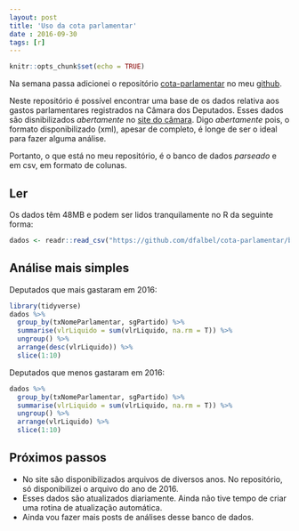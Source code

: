 ```yaml
---
layout: post
title: 'Uso da cota parlamentar'
date : 2016-09-30
tags: [r]
--- 
```


```r
knitr::opts_chunk$set(echo = TRUE)
```

Na semana passa adicionei o repositório [cota-parlamentar](https://github.com/dfalbel/cota-parlamentar) no meu [github](https://github.com/dfalbel).

Neste repositório é possível encontrar uma base de os dados relativa aos gastos parlamentares registrados na Câmara dos Deputados. Esses dados são disnibilizados *abertamente* no [site do câmara](http://www2.camara.leg.br/transparencia/cota-para-exercicio-da-atividade-parlamentar/dados-abertos-cota-parlamentar). Digo *abertamente* pois, o formato disponibilizado (xml), apesar de completo, é longe de ser o ideal para fazer alguma análise.

Portanto, o que está no meu repositório, é o banco de dados *parseado* e em csv, em formato de colunas. 

## Ler

Os dados têm 48MB e podem ser lidos tranquilamente no R da seguinte forma:

```r
dados <- readr::read_csv("https://github.com/dfalbel/cota-parlamentar/blob/master/data/cota-parlamentar-2016.csv?raw=true")
```


## Análise mais simples

Deputados que mais gastaram em 2016:

```r
library(tidyverse)
dados %>%
  group_by(txNomeParlamentar, sgPartido) %>%
  summarise(vlrLiquido = sum(vlrLiquido, na.rm = T)) %>%
  ungroup() %>%
  arrange(desc(vlrLiquido)) %>%
  slice(1:10)
```

Deputados que menos gastaram em 2016:

```r
dados %>%
  group_by(txNomeParlamentar, sgPartido) %>%
  summarise(vlrLiquido = sum(vlrLiquido, na.rm = T)) %>%
  ungroup() %>%
  arrange(vlrLiquido) %>%
  slice(1:10)
```

## Próximos passos

* No site são disponibilizados arquivos de diversos anos. No repositório, só disponibilizei o arquivo do ano de 2016.
* Esses dados são atualizados diariamente. Ainda não tive tempo de criar uma rotina de atualização automática.
* Ainda vou fazer mais posts de análises desse banco de dados.

